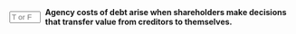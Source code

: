 ::: {.question-block}

<form onsubmit="event.preventDefault(); checkAnswerBox('module9_tf_q56','T')" style="display: flex; align-items: center; gap: 8px;">
  <input type="text" id="module9_tf_q56" name="module9_tf_q56" maxlength="1" placeholder="T or F" style="width: 55px;" data-correct-answer="T" /> 
  <label for="module9_tf_q56"><strong>Agency costs of debt arise when shareholders make decisions that transfer value from creditors to themselves.</strong></label>
</form>

<div id="feedback-module9_tf_q56" class="feedback" data-status="" style="display:none;">
TRUE. Risk shifting and underinvestment are examples of shareholder actions that can hurt debtholders and reduce total firm value.
</div>

:::

